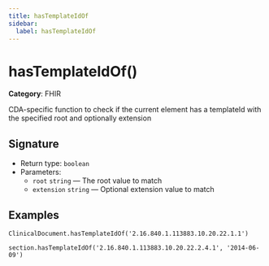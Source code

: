 ```yaml
---
title: hasTemplateIdOf
sidebar:
  label: hasTemplateIdOf
---
```


# hasTemplateIdOf()

**Category**: FHIR

CDA-specific function to check if the current element has a templateId with the specified root and optionally extension

## Signature

- Return type: `boolean`
- Parameters:
  - `root` `string` — The root value to match
  - `extension` `string` — Optional extension value to match

## Examples

```fhirpath
ClinicalDocument.hasTemplateIdOf('2.16.840.1.113883.10.20.22.1.1')
```

```fhirpath
section.hasTemplateIdOf('2.16.840.1.113883.10.20.22.2.4.1', '2014-06-09')
```

